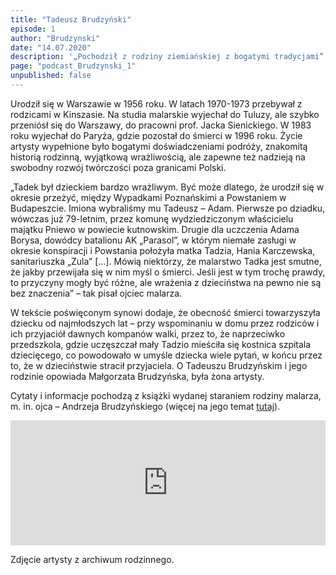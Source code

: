 ```yaml
---
title: "Tadeusz Brudzyński"
episode: 1
author: "Brudzynski"
date: "14.07.2020"
description: '„Pochodził z rodziny ziemiańskiej z bogatymi tradycjami” – mówi była żona Małgorzata Brudzyńska.'
page: "podcast_Brudzynski_1"
unpublished: false
---
```


Urodził się w Warszawie w 1956 roku. W latach 1970-1973 przebywał z rodzicami w Kinszasie. Na studia malarskie wyjechał do Tuluzy, ale szybko przeniósł się do Warszawy, do pracowni prof. Jacka Sienickiego. W 1983 roku wyjechał do Paryża, gdzie pozostał do śmierci w 1996 roku. Życie artysty wypełnione było bogatymi doświadczeniami podróży, znakomitą historią rodzinną, wyjątkową wrażliwością, ale zapewne też nadzieją na swobodny rozwój twórczości poza granicami Polski.

„Tadek był dzieckiem bardzo wrażliwym. Być może dlatego, że urodził się w okresie przeżyć, między Wypadkami Poznańskimi a Powstaniem w Budapeszcie. Imiona wybraliśmy mu Tadeusz – Adam. Pierwsze po dziadku, wówczas już 79-letnim, przez komunę wydziedziczonym właścicielu majątku Pniewo w powiecie kutnowskim. Drugie dla uczczenia Adama Borysa, dowódcy batalionu AK „Parasol”, w którym niemałe zasługi w okresie konspiracji i Powstania położyła matka Tadzia, Hania Karczewska, sanitariuszka „Zula” […]. Mówią niektórzy, że malarstwo Tadka jest smutne, że jakby przewijała się w nim myśl o śmierci. Jeśli jest w tym trochę prawdy, to przyczyny mogły być różne, ale wrażenia z dzieciństwa na pewno nie są bez znaczenia” – tak pisał ojciec malarza.

W tekście poświęconym synowi dodaje, że obecność śmierci towarzyszyła dziecku od najmłodszych lat – przy wspominaniu w domu przez rodziców i ich przyjaciół dawnych kompanów walki, przez to, że naprzeciwko przedszkola, gdzie uczęszczał mały Tadzio mieściła się kostnica szpitala dziecięcego, co powodowało w umyśle dziecka wiele pytań, w końcu przez to, że w dzieciństwie stracił przyjaciela. O Tadeuszu Brudzyńskim i jego rodzinie opowiada Małgorzata Brudzyńska, była żona artysty.

Cytaty i informacje pochodzą z książki wydanej staraniem rodziny
malarza, m. in. ojca – Andrzeja Brudzyńskiego (więcej na jego temat <a href="https://www.1944.pl/archiwum-historii-mowionej/andrzej-brudzynski,3357.html"> tutaj</a>).

<iframe
src="https://widget.spreaker.com/player?episode_id=39525613&theme=light&playlist=false&playlist-continuous=false&autoplay=false&live-autoplay=false&chapters-image=true&episode_image_position=right&hide-logo=false&hide-likes=false&hide-comments=false&hide-sharing=false&hide-download=true"
width="100%"
height="200px"
frameborder="0"
></iframe>

Zdjęcie artysty z archiwum rodzinnego.



